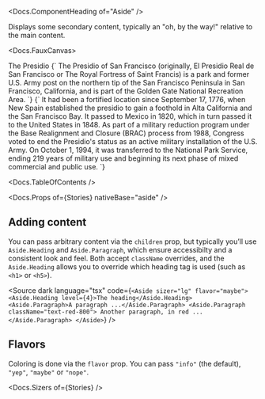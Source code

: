 


<Meta of={Stories} />

<Docs.ComponentHeading of="Aside" />

Displays some secondary content, typically an "oh, by the way!" relative to the
main content.

<Docs.FauxCanvas>
  <Aside>
    <Aside.Heading>The Presidio</Aside.Heading>
    <Aside.Paragraph>{`
      The Presidio of San Francisco (originally, El Presidio Real de San
      Francisco or The Royal Fortress of Saint Francis) is a park and former
      U.S. Army post on the northern tip of the San Francisco Peninsula in San
      Francisco, California, and is part of the Golden Gate National Recreation
      Area.
    `}</Aside.Paragraph>
    <Aside.Paragraph>{`
      It had been a fortified location since September 17, 1776, when New Spain
      established the presidio to gain a foothold in Alta California and the San
      Francisco Bay. It passed to Mexico in 1820, which in turn passed it to the
      United States in 1848. As part of a military reduction program under the
      Base Realignment and Closure (BRAC) process from 1988, Congress voted to
      end the Presidio's status as an active military installation of the U.S.
      Army. On October 1, 1994, it was transferred to the National Park Service,
      ending 219 years of military use and beginning its next phase of mixed
      commercial and public use.
    `}</Aside.Paragraph>
  </Aside>
</Docs.FauxCanvas>

<Docs.TableOfContents />

<Docs.Props of={Stories} nativeBase="aside" />

## Adding content

You can pass arbitrary content via the `children` prop, but typically you’ll use
`Aside.Heading` and `Aside.Paragraph`, which ensure accessibilty and a
consistent look and feel. Both accept `className` overrides, and the
`Aside.Heading` allows you to override which heading tag is used (such as `<h1>`
or `<h5>`).

<Source
  dark
  language="tsx"
  code={`
    <Aside sizer="lg" flavor="maybe">
      <Aside.Heading level={4}>The heading</Aside.Heading>
      <Aside.Paragraph>A paragraph ...</Aside.Paragraph>
      <Aside.Paragraph className="text-red-800">
        Another paragraph, in red ...
      </Aside.Paragraph>
    </Aside>
  `}
/>

## Flavors

Coloring is done via the `flavor` prop. You can pass `"info"` (the default),
`"yep"`, `"maybe"` or `"nope"`.

<Canvas of={Stories.AllFlavors} />

<Docs.Sizers of={Stories} />
